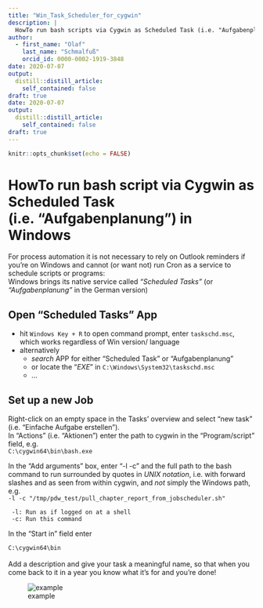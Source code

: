 ```yaml
---
title: "Win_Task_Scheduler_for_cygwin"
description: |
  HowTo run bash scripts via Cygwin as Scheduled Task (i.e. "Aufgabenplanung") in Windows
author:
  - first_name: "Olaf"
    last_name: "Schmalfuß"
    orcid_id: 0000-0002-1919-3848
date: 2020-07-07
output:
  distill::distill_article:
    self_contained: false
draft: true
date: 2020-07-07
output:
  distill::distill_article:
    self_contained: false
draft: true
---
```



```r
knitr::opts_chunk$set(echo = FALSE)
```

# HowTo run bash script via Cygwin as Scheduled Task (i.e. "Aufgabenplanung") in Windows

For process automation it is not necessary to rely on Outlook reminders if you're on Windows and cannot (or want not) run Cron as a service to schedule scripts or programs:  
Windows brings its native service called *"Scheduled Tasks"* (or *"Aufgabenplanung"* in the German version)

## Open "Scheduled Tasks" App

* hit ``` Windows Key + R ``` to open command prompt, enter ```taskschd.msc```, which works regardless of Win version/ language
* alternatively
  + _search_ APP for either "Scheduled Task" or "Aufgabenplanung"
  + or locate the "_EXE_" in ```C:\Windows\System32\taskschd.msc```
  + ...

## Set up a new Job  
Right-click on an empty space in the Tasks' overview and select "new task" (i.e. "Einfache Aufgabe erstellen").  
In "Actions" (i.e. "Aktionen") enter the path to cygwin in the “Program/script” field, e.g.  
``` C:\cygwin64\bin\bash.exe ``` 

In the "Add arguments" box, enter "-l -c" and the full path to the bash command to run surrounded by quotes in *UNIX notation*, i.e. with forward slashes and as seen from within cygwin, and _not_ simply the Windows path, e.g.  
```-l -c "/tmp/pdw_test/pull_chapter_report_from_jobscheduler.sh" ```  

     -l: Run as if logged on at a shell
     -c: Run this command

In the "Start in" field enter 

```C:\cygwin64\bin```  
&nbsp;  
Add a description and give your task a meaningful name, so that when you come back to it in a year you know what it's for and you're done! 

![example](C:\\Users\\schmalfuss\\Pictures\\howto screenshots\\cygwin script in Task Scheduler.png)


